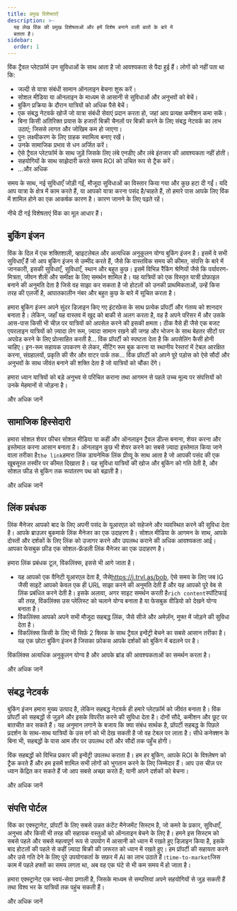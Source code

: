 ```yaml
---
title: प्रमुख विशेषताऐं
description: >-
  यह लेख विंक की प्रमुख विशेषताओं और हमें विशेष बनाने वाली बातों के बारे में
  बताता है।
sidebar:
  order: 1
---
```


विंक ट्रैवल प्लेटफ़ॉर्म उन सुविधाओं के साथ आता है जो आवश्यकता से पैदा हुई हैं। लोगों को नहीं पता था कि:

* जल्दी से यात्रा संबंधी सामान ऑनलाइन बेचना शुरू करें।
* सोशल मीडिया या ऑनलाइन के माध्यम से आसानी से सुविधाओं और अनुभवों को बेचें।
* बुकिंग प्रक्रिया के दौरान यात्रियों को अधिक पैसे बेचें।
* एक संबद्ध नेटवर्क खोजें जो यात्रा संबंधी सेवाएं प्रदान करता हो, जहां आप प्रत्यक्ष कमीशन कमा सकें।
* बिना किसी अतिरिक्त प्रयास के हजारों बिक्री चैनलों पर बिक्री करने के लिए संबद्ध नेटवर्क का लाभ उठाएं; जिससे लागत और जोखिम कम हो जाएगा।
* पुनः लक्ष्यीकरण के लिए ग्राहक स्वामित्व बनाए रखें।
* उनके सामाजिक प्रभाव से धन अर्जित करें।
* ऐसे ट्रैवल प्लेटफॉर्म के साथ जुड़ें जिसके लिए लंबे एनडीए और लंबे इंतजार की आवश्यकता नहीं होती।
* सहयोगियों के साथ साझेदारी करते समय ROI को उचित रूप से ट्रैक करें।
* ...और अधिक

समय के साथ, नई सुविधाएँ जोड़ी गईं, मौजूदा सुविधाओं का विस्तार किया गया और कुछ हटा दी गईं। यदि आप यात्रा के क्षेत्र में काम करते हैं, या आपको यात्रा करना पसंद है/चाहते हैं, तो हमारे पास आपके लिए विंक में शामिल होने का एक आकर्षक कारण है। कारण जानने के लिए पढ़ते रहें।

नीचे दी गई विशेषताएं विंक का मूल आधार हैं।

## बुकिंग इंजन

विंक के दिल में एक शक्तिशाली, व्हाइटलेबल और अत्यधिक अनुकूलन योग्य बुकिंग इंजन है। इसमें वे सभी सुविधाएँ हैं जो आप बुकिंग इंजन से उम्मीद करते हैं, जैसे कि वास्तविक समय की कीमत, संपत्ति के बारे में जानकारी, इसकी सुविधाएँ, सुविधाएँ, स्थान और बहुत कुछ। इसमें विभिन्न रैंकिंग श्रेणियों जैसे कि पर्यावरण-मित्रता, जीवन शैली और समीक्षा के लिए समर्थन शामिल है। यह यात्रियों को एक विस्तृत यात्री प्रोफ़ाइल बनाने की अनुमति देता है जिसे वह साझा कर सकता है जो होटलों को उनकी प्राथमिकताओं, उन्हें किस तरह की एलर्जी है, आपातकालीन नंबर और बहुत कुछ के बारे में सूचित करता है।

हमारा बुकिंग इंजन अपने सुंदर डिज़ाइन किए गए इंटरफ़ेस के साथ प्रत्येक प्रॉपर्टी और गंतव्य को शानदार बनाता है। लेकिन, जहाँ यह वास्तव में खुद को बाकी से अलग करता है, वह है अपने परिसर में और उसके आस-पास किसी भी चीज़ पर यात्रियों को अपसेल करने की इसकी क्षमता। ठीक वैसे ही जैसे एक बजट एयरलाइन यात्रियों को ज़्यादा लेग रूम, ज़्यादा सामान रखने की जगह और भोजन के साथ बेहतर सीटों पर अपग्रेड करने के लिए प्रोत्साहित करती है... विंक प्रॉपर्टी को स्पष्टता देता है कि अपसेलिंग कैसी होनी चाहिए। इन-रूम सहायक उपकरण से लेकर, मीटिंग रूम बुक करना या स्थानीय रेस्तरां में टेबल आरक्षित करना, संग्रहालयों, प्रकृति की सैर और वाटर पार्क तक... विंक प्रॉपर्टी को अपने पूरे पड़ोस को ऐसे सौदों और अनुभवों के साथ जीवंत बनाने की शक्ति देता है जो यात्रियों को चौंका देंगे।

हमारा ध्यान यात्रियों को बड़े अनुभव से परिचित कराना तथा आगमन से पहले उच्च मूल्य पर संपत्तियों को उनके मेहमानों से जोड़ना है।

<LinkButton href="/booking-engine/in-a-nutshell">
  और अधिक जानें
</LinkButton>


## सामाजिक हिस्सेदारी

हमारा सोशल शेयर फीचर सोशल मीडिया या कहीं और ऑनलाइन ट्रैवल डील्स बनाना, शेयर करना और इस्तेमाल करना आसान बनाता है। ऑनलाइन कुछ भी शेयर करने का सबसे ज़्यादा इस्तेमाल किया जाने वाला तरीका है`the link`हमारा लिंक डायनेमिक लिंक प्रीव्यू के साथ आता है जो आपकी पसंद की एक खूबसूरत तस्वीर पर कीमत दिखाता है। यह सुविधा यात्रियों की खोज और बुकिंग को गति देती है, और सोशल फीड से बुकिंग तक रूपांतरण पथ को बढ़ाती है।

<LinkButton href="/studio/shareable-links">
  और अधिक जानें
</LinkButton>


## लिंक प्रबंधक

लिंक मैनेजर आपको बाद के लिए अपनी पसंद के यूआरएल को सहेजने और व्यवस्थित करने की सुविधा देता है। आपके ब्राउज़र बुकमार्क लिंक मैनेजर का एक उदाहरण है। सोशल मीडिया के आगमन के साथ, आपके दोस्तों और दर्शकों के लिए लिंक को उजागर करने और उपलब्ध कराने की अधिक आवश्यकता आई। आपका फेसबुक फ़ीड एक सोशल-फ्रेंडली लिंक मैनेजर का एक उदाहरण है।

हमारा लिंक प्रबंधक टूल, विंकलिंक्स, इससे भी आगे जाता है।

* यह आपको एक वैनिटी यूआरएल देता है, जैसे<https://i.trvl.as/bob>, ऐसे समय के लिए जब IG जैसी साइटें आपको केवल एक ही URL साझा करने की अनुमति देती हैं और यह आपको पूरे वेब से लिंक प्रबंधित करने देती है। इसके अलावा, अगर साइट समर्थन करती है`rich content`स्पॉटिफाई की तरह, विंकलिंक्स उस प्लेलिस्ट को चलाने योग्य बनाता है या फेसबुक वीडियो को देखने योग्य बनाता है।
* विंकलिंक्स आपको अपने सभी मौजूदा सहबद्ध लिंक, जैसे सीजे और अमेज़ॅन, मुफ्त में जोड़ने की सुविधा देता है।
* विंकलिंक्स किसी के लिए भी सिर्फ़ 2 क्लिक के साथ ट्रैवल इन्वेंट्री बेचने का सबसे आसान तरीका है। यह एक छोटा बुकिंग इंजन है जिसका फ़ोकस आपके दर्शकों को बुकिंग में बदलने पर है।

विंकलिंक्स अत्यधिक अनुकूलन योग्य है और आपके ब्रांड की आवश्यकताओं का समर्थन करता है।

<LinkButton href="/link-manager/wink-links">
  और अधिक जानें
</LinkButton>


## संबद्ध नेटवर्क

बुकिंग इंजन हमारा मुख्य उत्पाद है, लेकिन सहबद्ध नेटवर्क ही हमारे प्लेटफ़ॉर्म को जीवंत बनाता है। विंक प्रॉपर्टी को सहबद्धों से जुड़ने और इसके विपरीत करने की सुविधा देता है। दोनों सौदे, कमीशन और छूट पर बातचीत कर सकते हैं। यह अनुमान लगाने के बजाय कि क्या संबंध सार्थक है, प्रॉपर्टी सहबद्ध के पिछले प्रदर्शन के साथ-साथ यात्रियों के उस वर्ग को भी देख सकती है जो वह टेबल पर लाता है। सीधे कनेक्शन के बिना भी, सहबद्धों के पास आम तौर पर उपलब्ध दरों और सौदों तक पहुँच होगी।

विंक सहबद्धों को विभिन्न प्रकार की इन्वेंट्री उपलब्ध कराता है। हम हर बुकिंग, आपके ROI के विश्लेषण को ट्रैक करते हैं और हम इसमें शामिल सभी लोगों को भुगतान करने के लिए जिम्मेदार हैं। आप उस चीज़ पर ध्यान केंद्रित कर सकते हैं जो आप सबसे अच्छा करते हैं; यानी अपने दर्शकों को बेचना।

<LinkButton href="/studio/what-is-studio">
  और अधिक जानें
</LinkButton>


## संपत्ति पोर्टल

विंक का एक्स्ट्रानेट, प्रॉपर्टी के लिए सबसे उन्नत कंटेंट मैनेजमेंट सिस्टम है, जो कमरे के प्रकार, सुविधाएँ, अनुभव और किसी भी तरह की सहायक वस्तुओं को ऑनलाइन बेचने के लिए है। हमने इस सिस्टम को सबसे पहले और सबसे महत्वपूर्ण रूप से उपयोग में आसानी को ध्यान में रखते हुए डिज़ाइन किया है, इसके बाद होटलों की पहले से कहीं ज़्यादा बिक्री की ज़रूरत को ध्यान में रखते हुए। हम प्रॉपर्टी की सहायता करने और उसे गति देने के लिए पूरे उपयोगकर्ता के सफ़र में AI का लाभ उठाते हैं।`time-to-market`जिस काम में पहले हफ्तों का समय लगता था, अब वह एक घंटे से भी कम समय में हो जाता है।

हमारा एक्स्ट्रानेट एक स्वयं-सेवा प्रणाली है, जिसके माध्यम से सम्पत्तियां अपने सहयोगियों से जुड़ सकती हैं तथा विश्व भर के यात्रियों तक पहुंच सकती हैं।

<LinkButton href="/extranet/what-is-extranet">
  और अधिक जानें
</LinkButton>

